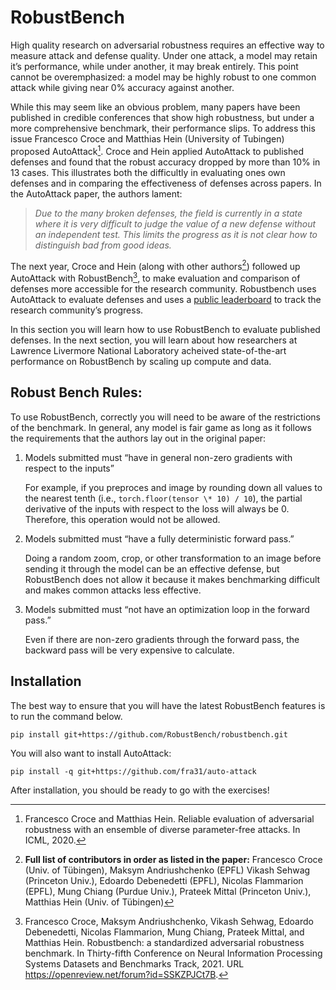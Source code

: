 # RobustBench

High quality research on adversarial robustness requires an effective way to measure attack and defense quality. Under one attack, a model may retain it’s performance, while under another, it may break entirely. This point cannot be overemphasized: a model may be highly robust to one common attack while giving near 0% accuracy against another.

While this may seem like an obvious problem, many papers have been published in credible conferences that show high robustness,
but under a more comprehensive benchmark, their performance slips. To address
this issue Francesco Croce and Matthias Hein (University of Tubingen) proposed
AutoAttack[^1]. Croce and Hein applied AutoAttack to published defenses and
found that the robust accuracy dropped by more than 10% in 13 cases. This illustrates
both the difficultly in evaluating ones own defenses and in comparing the
effectiveness of defenses across papers. In the AutoAttack paper, the authors
lament:

<blockquote>
  <i>
    Due to the many broken defenses, the field is currently in a state where it is very difficult to
    judge the value of a new defense without an independent test. This limits the progress as it is
    not clear how to distinguish bad from good ideas.
  </i>
</blockquote>

The next year, Croce and Hein (along with other authors[^2]) followed up AutoAttack with RobustBench[^3], to make evaluation and comparison of defenses more accessible for the research community. Robustbench uses AutoAttack to evaluate defenses and uses a [public leaderboard](https://robustbench.github.io/) to track the research community’s progress.

In this section you will learn how to use RobustBench to evaluate published defenses. In the next section, you will learn about how researchers at Lawrence Livermore National Laboratory acheived state-of-the-art performance on RobustBench by scaling up compute and data.

## Robust Bench Rules:

To use RobustBench, correctly you will need to be aware of the restrictions of the benchmark. In general, any model is fair game as long as it follows the requirements that the authors lay out in the original paper:

1. Models submitted must “have in general non-zero gradients with respect to the inputs”

   For example, if you preproces and image by rounding down all values to the nearest tenth (i.e., `torch.floor(tensor \* 10) / 10`), the partial derivative of the inputs with respect to the loss will always be 0.
   Therefore, this operation would not be allowed.

2. Models submitted must “have a fully deterministic forward pass.”

   Doing a random zoom, crop, or other transformation to an image before sending it through the model can be an effective defense, but RobustBench does not allow it because it makes benchmarking difficult and makes common attacks less effective.

3. Models submitted must “not have an optimization loop in the forward pass.”

   Even if there are non-zero gradients through the forward pass, the backward pass will be very expensive to calculate.

## Installation

The best way to ensure that you will have the latest RobustBench features is to run the command below.

```
pip install git+https://github.com/RobustBench/robustbench.git
```

You will also want to install AutoAttack:

```
pip install -q git+https://github.com/fra31/auto-attack
```

After installation, you should be ready to go with the exercises!

[^1]:
    Francesco Croce and Matthias Hein. Reliable evaluation of adversarial robustness with an ensemble of diverse
    parameter-free attacks. In ICML, 2020.

[^2]:
    <b>Full list of contributors in order as listed in the paper:</b> Francesco Croce (Univ. of Tübingen),
    Maksym Andriushchenko (EPFL) Vikash Sehwag (Princeton Univ.), Edoardo Debenedetti (EPFL), Nicolas
    Flammarion (EPFL), Mung Chiang (Purdue Univ.), Prateek Mittal (Princeton Univ.), Matthias Hein (Univ.
    of Tübingen)

[^3]:
    Francesco Croce, Maksym Andriushchenko, Vikash Sehwag, Edoardo Debenedetti, Nicolas Flammarion, Mung
    Chiang, Prateek Mittal, and Matthias Hein. Robustbench: a standardized adversarial robustness benchmark. In
    Thirty-fifth Conference on Neural Information Processing Systems Datasets and Benchmarks Track, 2021. URL
    https://openreview.net/forum?id=SSKZPJCt7B.
